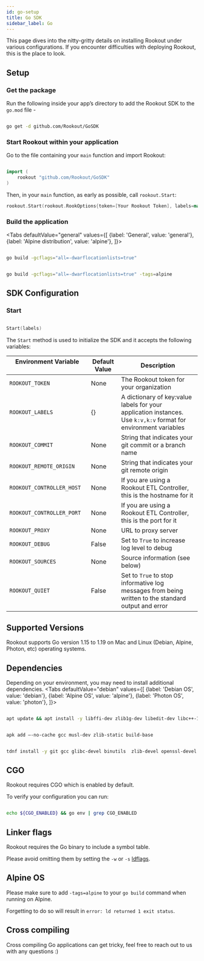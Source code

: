 ```yaml
---
id: go-setup
title: Go SDK
sidebar_label: Go
---
```



This page dives into the nitty-gritty details on installing Rookout under various configurations. If you encounter difficulties with deploying Rookout, this is the place to look.

## Setup

### Get the package

Run the following inside your app’s directory to add the Rookout SDK to the `go.mod` file - 

```bash

go get -d github.com/Rookout/GoSDK

```

### Start Rookout within your application

Go to the file containing your `main` function and import Rookout:

```go

import (
    rookout "github.com/Rookout/GoSDK"
)

```

Then, in your `main` function, as early as possible, call `rookout.Start`:

```go 
rookout.Start(rookout.RookOptions{token=[Your Rookout Token], labels=map[string]string{"env": "dev"}})

```
<div className="rookout-org-info" />

### Build the application

<Tabs
    defaultValue="general"
    values={[
        {label: 'General', value: 'general'},
        {label: 'Alpine distribution', value: 'alpine'},
    ]}>
    
<TabItem value="general">    

```bash 

go build -gcflags="all=-dwarflocationlists=true"

```
</TabItem>
<TabItem value="alpine">    

```bash 

go build -gcflags="all=-dwarflocationlists=true" -tags=alpine

```
</TabItem>
</Tabs>

## SDK Configuration 

### Start

```go 

Start(labels)
```
The `Start` method is used to initialize the SDK and it accepts the following variables:

| Environment Variable                        | Default Value | Description                                                                                                            |
| ------------------------------------------- | ------------- | ---------------------------------------------------------------------------------------------------------------------- |
| `ROOKOUT_TOKEN`                             | None          | The Rookout token for your organization                                                                                |
| `ROOKOUT_LABELS`                            | {}            | A dictionary of key:value labels for your application instances. Use `k:v,k:v` format for environment variables        |
| `ROOKOUT_COMMIT`                            | None          | String that indicates your git commit or a branch name                                                                 |
| `ROOKOUT_REMOTE_ORIGIN`                     | None          | String that indicates your git remote origin                                                                           |
| `ROOKOUT_CONTROLLER_HOST`                   | None          | If you are using a Rookout ETL Controller, this is the hostname for it                                                 |
| `ROOKOUT_CONTROLLER_PORT`                   | None          | If you are using a Rookout ETL Controller, this is the port for it                                                     |
| `ROOKOUT_PROXY`                             | None          | URL to proxy server                                                                                                    |
| `ROOKOUT_DEBUG`                             | False         | Set to `True` to increase log level to debug                                                                           |
| `ROOKOUT_SOURCES`                           | None          | Source information (see below)                                                                                         |
| `ROOKOUT_QUIET`                             | False         | Set to `True` to stop informative log messages from being written to the standard output and error                     |

## Supported Versions 

Rookout supports Go version 1.15 to 1.19 on Mac and Linux (Debian, Alpine, Photon, etc) operating systems.

## Dependencies

Depending on your environment, you may need to install additional dependencies.
<Tabs
    defaultValue="debian"
    values={[
        {label: 'Debian OS', value: 'debian'},
        {label: 'Alpine OS', value: 'alpine'},
        {label: 'Photon OS', value: 'photon'},
    ]}>
    
<TabItem value="debian">    

```bash 

apt update && apt install -y libffi-dev zlib1g-dev libedit-dev libc++-11-dev libc++abi-11-dev

```
</TabItem>
<TabItem value="alpine">    

```bash 

apk add —-no-cache gcc musl-dev zlib-static build-base

```
</TabItem>
<TabItem value="photon">    

```bash

tdnf install -y git gcc glibc-devel binutils  zlib-devel openssl-devel linux-api-headers

```
</TabItem>
</Tabs>

## CGO

Rookout requires CGO which is enabled by default.

To verify your configuration you can run:

```bash

echo ${CGO_ENABLED} && go env | grep CGO_ENABLED

```

## Linker flags
Rookout requires the Go binary to include a symbol table. 

Please avoid omitting them by setting the `-w` or `-s` [ldflags](https://pkg.go.dev/cmd/link). 

## Alpine OS 

Please make sure to add `-tags=alpine` to your `go build` command when running on Alpine.

Forgetting to do so will result in `error: ld returned 1 exit status`.

## Cross compiling
Cross compiling Go applications can get tricky, feel free to reach out to us with any questions :) 
